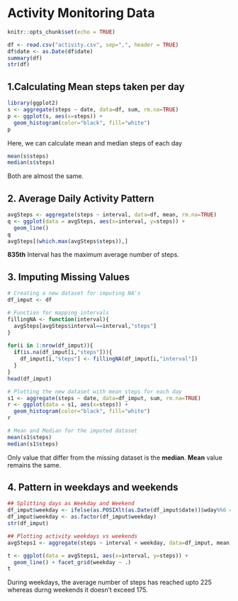 # Activity Monitoring Data

```{r setup, include=FALSE}
knitr::opts_chunk$set(echo = TRUE)
```

```{r}
df <- read.csv("activity.csv", sep=",", header = TRUE)
df$date <- as.Date(df$date)
summary(df)
str(df)
```

## 1.Calculating Mean steps taken per day

```{r}
library(ggplot2)
s <- aggregate(steps ~ date, data=df, sum, rm.na=TRUE)
p <- ggplot(s, aes(x=steps)) + 
  geom_histogram(color="black", fill="white")
p
```

Here, we can calculate mean and median steps of each day

```{r}
mean(s$steps)
median(s$steps)
```
Both are almost the same.

## 2. Average Daily Activity Pattern

```{r}
avgSteps <- aggregate(steps ~ interval, data=df, mean, rm.na=TRUE)
q <- ggplot(data = avgSteps, aes(x=interval, y=steps)) +
  geom_line()
q
avgSteps[(which.max(avgSteps$steps)),]
```

**835th** Interval has the maximum average number of steps.

## 3. Imputing Missing Values

```{r}
# Creating a new dataset for imputing NA's
df_imput <- df

# Function for mapping intervals 
fillingNA <- function(interval){
  avgSteps[avgSteps$interval==interval,"steps"]
}
  
for(i in 1:nrow(df_imput)){
  if(is.na(df_imput[i,"steps"])){
    df_imput[i,"steps"] <- fillingNA(df_imput[i,"interval"])
  }
}
head(df_imput)

# Plotting the new dataset with mean steps for each day
s1 <- aggregate(steps ~ date, data=df_imput, sum, rm.na=TRUE)
r <- ggplot(data = s1, aes(x=steps)) +
  geom_histogram(color="black", fill="white")
r

# Mean and Median for the imputed dataset
mean(s1$steps)
median(s1$steps)
```
Only value that differ from the missing dataset is the **median**. **Mean** value remains the same.

## 4. Pattern in weekdays and weekends

```{r}
## Splitting days as Weekday and Weekend
df_imput$weekday <- ifelse(as.POSIXlt(as.Date(df_imput$date))$wday%%6 == 0, "weekend","weekday")
df_imput$weekday <- as.factor(df_imput$weekday)
str(df_imput)
```
```{r}
## Plotting activity weekdays vs weekends
avgSteps1 <- aggregate(steps ~ interval + weekday, data=df_imput, mean)

t <- ggplot(data = avgSteps1, aes(x=interval, y=steps)) +
  geom_line() + facet_grid(weekday ~ .)
t
```

During weekdays, the average number of steps has reached upto 225 whereas durng weekends it doesn't exceed 175.

